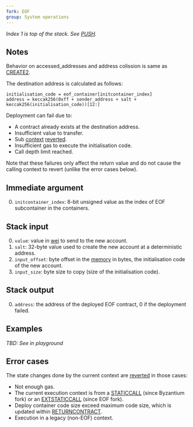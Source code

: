 ```yaml
---
fork: EOF
group: System operations
---
```


*Index 1 is top of the stack. See [PUSH](/#60).*

## Notes

Behavior on accessed_addresses and address colission is same as [CREATE2](/#F5).

The destination address is calculated as follows:

    initialisation_code = eof_container[initcontainer_index]
    address = keccak256(0xff + sender_address + salt + keccak256(initialisation_code))[12:]

Deployment can fail due to:
- A contract already exists at the destination address.
- Insufficient value to transfer.
- Sub [context](/about) [reverted](/#FD).
- Insufficient gas to execute the initialisation code.
- Call depth limit reached.

Note that these failures only affect the return value and do not cause the calling context to revert (unlike the error cases below).

## Immediate argument 

0. `initcontainer_index`: 8-bit unsigned value as the index of EOF subcontainer in the containers.

## Stack input

0. `value`: value in [wei](https://www.investopedia.com/terms/w/wei.asp) to send to the new account.
1. `salt`: 32-byte value used to create the new account at a deterministic address.
2. `input_offset`: byte offset in the [memory](/about) in bytes, the initialisation code of the new account.
3. `input_size`: byte size to copy (size of the initialisation code).

## Stack output

0. `address`: the address of the deployed EOF contract, 0 if the deployment failed.

## Examples

*TBD: See in playground*

## Error cases

The state changes done by the current context are [reverted](#FD) in those cases:
- Not enough gas.
- The current execution context is from a [STATICCALL](/#FA) (since Byzantium fork) or an [EXTSTATICCALL](/#FB) (since EOF fork).
- Deploy container code size exceed maximum code size, which is updated within [RETURNCONTRACT](/#EE).
- Execution in a legacy (non-EOF) context.
